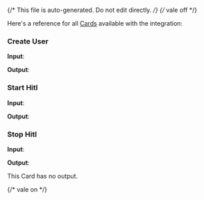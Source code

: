 {/* This file is auto-generated. Do not edit directly. */}
{/* vale off */}

Here's a reference for all [Cards](/learn/reference/cards/) available with the integration:

### Create User

**Input**:

<Expandable title="input fields">
  <ResponseField
    name="name"
    type="string"
  >
    
  </ResponseField>
  <ResponseField
    name="pictureUrl"
    type="string"
  >
    
  </ResponseField>
  <ResponseField
    name="email"
    type="string"
  >
    
  </ResponseField>
</Expandable>

**Output**:

<Expandable title="output">
  <ResponseField
    name="userId"
    type="string"
    required
  >
    
  </ResponseField>
</Expandable>

### Start Hitl

**Input**:

<Expandable title="input fields">
  <ResponseField
    name="userId"
    type="string"
    required
  >
    
  </ResponseField>
  <ResponseField
    name="title"
    type="string"
    required
  >
    
  </ResponseField>
  <ResponseField
    name="description"
    type="string"
  >
    
  </ResponseField>
</Expandable>

**Output**:

<Expandable title="output">
  <ResponseField
    name="conversationId"
    type="string"
    required
  >
    
  </ResponseField>
</Expandable>

### Stop Hitl

**Input**:

<Expandable title="input fields">
  <ResponseField
    name="conversationId"
    type="string"
    required
  >
    
  </ResponseField>
  <ResponseField
    name="reason"
    type="enum: timeout, cancel"
  >
    
  </ResponseField>
</Expandable>

**Output**:

This Card has no output.


{/* vale on */}